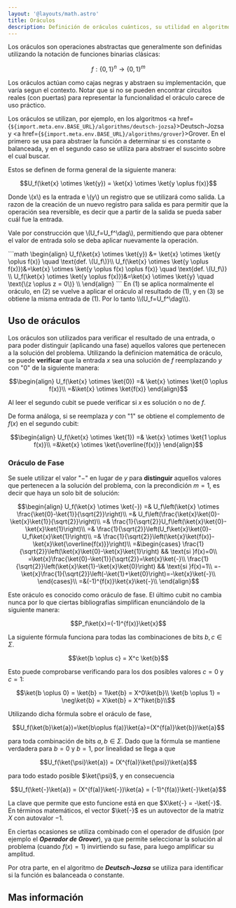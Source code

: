 ```yaml
---
layout: '@layouts/math.astro'
title: Oráculos
description: Definición de oráculos cuánticos, su utilidad en algoritmos y ejemplos de implementación.
---
```



Los oráculos son operaciones abstractas que generalmente son definidas utilizando la notación de funciones binarias clásicas:

```math
f: \{0,1\}^n \rightarrow \{0,1\}^m
```

Los oráculos actúan como cajas negras y abstraen su implementación, que varía segun el contexto. Notar que si no se pueden encontrar circuitos reales (con puertas) para representar la funcionalidad el oráculo carece de uso práctico.

Los oráculos se utilizan, por ejemplo, en los algoritmos <a href={`${import.meta.env.BASE_URL}/algorithms/deutsch-jozsa`}>Deutsch-Jozsa</a> y <a href={`${import.meta.env.BASE_URL}/algorithms/grover`}>Grover</a>. En el primero se usa para abstraer la función a determinar si es constante o balanceada, y en el segundo caso se utiliza para abstraer el suscinto sobre el cual buscar.

Estos se definen de forma general de la siguiente manera:

```math
U_f(\ket{x} \otimes \ket{y}) = \ket{x} \otimes \ket{y \oplus f(x)}
```

Donde \\(x\\) es la entrada e \\(y\\) un registro que se utilizará como salida. La razon de la creación de un nuevo registro para salida es para permitir que la operación sea reversible, es decir que a partir de la salida se pueda saber cuál fue la entrada.

Vale por construcción que \\(U_f=U_f^\dag\\), permitiendo que para obtener el valor de entrada solo se deba aplicar nuevamente la operación.

<Collapsible title="Cálculo" level="h6">
```math
\begin{align}
    U_f(\ket{x} \otimes \ket{y}) &= \ket{x} \otimes \ket{y \oplus f(x)} \quad \text{def. \(U_f\)}\\
    U_f(\ket{x} \otimes \ket{y \oplus f(x)})&=\ket{x} \otimes \ket{y \oplus f(x) \oplus f(x)} \quad \text{def. \(U_f\)} \\
    U_f(\ket{x} \otimes \ket{y \oplus f(x)})&=\ket{x} \otimes \ket{y} \quad \text{\(z \oplus z = 0\)} \\
\end{align}
```
En (1) se aplica normalmente el oráculo, en (2) se vuelve a aplicar el oráculo al resultado de (1), y en (3) se obtiene la misma entrada de (1). Por lo tanto \\(U_f=U_f^\dag\\).
</Collapsible>

## Uso de oráculos

Los oráculos son utilizados para verificar el resultado de una entrada, o para poder distinguir (aplicando una fase) aquellos valores que pertenecen a la solución del problema. Utilizando la definicion matemática de oráculo, se puede **verificar** que la entrada $x$ sea una solución de $f$ reemplazando $y$ con "$0$" de la siguiente manera:

```math
\begin{align}
U_f(\ket{x} \otimes \ket{0}) =& \ket{x} \otimes \ket{0 \oplus f(x)}\\
=&\ket{x} \otimes \ket{f(x)}
\end{align}
```

Al leer el segundo cubit se puede verificar si $x$ es solución o no de $f$.

De forma análoga, si se reemplaza $y$ con "$1$" se obtiene el complemento de $f(x)$ en el segundo cubit:

```math
\begin{align}
U_f(\ket{x} \otimes \ket{1}) =& \ket{x} \otimes \ket{1 \oplus f(x)}\\
=&\ket{x} \otimes \ket{\overline{f(x)}}
\end{align}
```

### Oráculo de Fase

Se suele utilizar el valor "$-$" en lugar de $y$ para **distinguir** aquellos valores que pertenecen a la solución del problema, con la precondición $m=1$, es decir que haya un solo bit de solución:

```math
\begin{align}
U_f(\ket{x} \otimes \ket{-}) =& U_f\left(\ket{x} \otimes \frac{\ket{0}-\ket{1}}{\sqrt{2}}\right)\\
=& U_f\left(\frac{\ket{x}\ket{0}-\ket{x}\ket{1}}{\sqrt{2}}\right)\\
=& \frac{1}{\sqrt{2}}U_f\left(\ket{x}\ket{0}-\ket{x}\ket{1}\right)\\
=& \frac{1}{\sqrt{2}}\left(U_f\ket{x}\ket{0}-U_f\ket{x}\ket{1}\right)\\
=& \frac{1}{\sqrt{2}}\left(\ket{x}\ket{f(x)}-\ket{x}\ket{\overline{f(x)}}\right)\\
=&\begin{cases}
\frac{1}{\sqrt{2}}\left(\ket{x}\ket{0}-\ket{x}\ket{1}\right) && \text{si }f(x)=0\\
=\ket{x}\frac{\ket{0}-\ket{1}}{\sqrt{2}}=\ket{x}\ket{-}\\
\frac{1}{\sqrt{2}}\left(\ket{x}\ket{1}-\ket{x}\ket{0}\right) && \text{si }f(x)=1\\
=-\ket{x}\frac{1}{\sqrt{2}}\left(-\ket{1}+\ket{0}\right)=-\ket{x}\ket{-}\\
\end{cases}\\
=&(-1)^{f(x)}\ket{x}\ket{-}\\
\end{align}
```

Este oráculo es conocido como oráculo de fase. El último cubit no cambia nunca por lo que ciertas bibliografías simplifican enunciándolo de la siguiente manera:

```math
P_f\ket{x}=(-1)^{f(x)}\ket{x}
```

<Collapsible title="Detalles adicionales" level="h6">

La siguiente fórmula funciona para todas las combinaciones de bits $b,c \in \Sigma$. 

```math
\ket{b \oplus c} = X^c \ket{b}
```

Esto puede comprobarse verificando para los dos posibles valores $c=0$ y $c=1$:

```math
\ket{b \oplus 0} = \ket{b} = 1\ket{b} = X^0\ket{b}\\
\ket{b \oplus 1} = \neg\ket{b} = X\ket{b} = X^1\ket{b}\\
```

Utilizando dicha fórmula sobre el oráculo de fase,

```math 
U_f(\ket{b}\ket{a})=\ket{b\oplus f(a)}\ket{a}=(X^{f(a)}\ket{b})\ket{a}
```

para toda combinación de bits $a,b \in \Sigma$. Dado que la fórmula se mantiene verdadera para $b=0$ y $b=1$, por linealidad se llega a que 

```math 
U_f(\ket{\psi}\ket{a}) = (X^{f(a)}\ket{\psi})\ket{a}
```

para todo estado posible $\ket{\psi}$, y en consecuencia

```math 
U_f(\ket{-}\ket{a}) = (X^{f(a)}\ket{-})\ket{a} = (-1)^{f(a)}\ket{-}\ket{a}
```

La clave que permite que esto funcione está en que $X\ket{-} = -\ket{-}$. En términos matemáticos, el vector $\ket{-}$ es un autovector de la matriz $X$ con autovalor $-1$.

</Collapsible>

En ciertas ocasiones se utiliza combinado con el operador de difusión (por ejemplo el **_Operador de Grover_**), ya que permite seleccionar la solución al problema (cuando $f(x)=1$) invirtiendo su fase, para luego amplificar su amplitud.

Por otra parte, en el algoritmo de **_Deutsch-Jozsa_** se utiliza para identificar si la función es balanceada o constante.

## Mas información

<Recommendations />
<BibItem id='wong' prefix='Capítulo 7.1.3 y 7.1.4, ' rate='r' />
<BibItem id='quantumFunctionsSoar' rate='a' />
<BibItem id='oraclesMicrosoft' rate='a' />
<BibItem id='nielsen' prefix='Capítulo 6.1.1, ' rate='o' />
